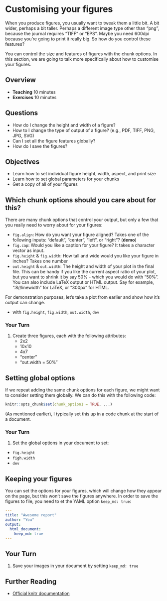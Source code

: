 # Customising your figures

When you produce figures, you usually want to tweak them a little bit. A bit wider, perhaps a bit taller. Perhaps a different image type other than "png", because the journal requires "TIFF" or "EPS". Maybe you need 600dpi because you're going to print it really big. So how do you control these features?

You can control the size and features of figures with the chunk options. In this section, we are going to talk more specifically about how to customise your figures.

## Overview

* **Teaching** 10 minutes
* **Exercises** 10 minutes

## Questions

* How do I change the height and width of a figure?
* How to I change the type of output of a figure? (e.g., PDF, TIFF, PNG, JPG, SVG)
* Can I set all the figure features globally?
* How do I save the figures?

## Objectives

* Learn how to set individual figure height, width, aspect, and print size
* Learn how to set global parameters for your chunks
* Get a copy of all of your figures

## Which chunk options should you care about for this?

There are many chunk options that control your output, but only a few that you really need to worry about for your figures:

- `fig.align`: How do you want your figure aligned? Takes one of the following inputs: "default", "center", "left", or "right"? (**demo**)
- `fig.cap`: Would you like a caption for your figure? It takes a character vector as input.
- `fig.height` & `fig.width`: How tall and wide would you like your figure in inches? Takes one number
- `out.height` & `out.width`: The height and width of your plot in the final file. This can be handy if you like the current aspect ratio of your plot, but you want to shrink it by say 50% - which you would do with "50%". You can also include LaTeX output or HTML output. Say for example, ".8//linewidth" for LaTeX, or "300px" for HTML.

For demonstration purposes, let's take a plot from earlier and show how it's output can change.

* with `fig.height`, `fig.width`, `out.width`, `dev`

### Your Turn {.exercise}

1. Create three figures, each with the following attributes:
    * 2x2
    * 10x10
    * 4x7
    * "center"
    * "out.width = 50%"

## Setting global options

If we repeat adding the same chunk options for each figure, we might want to consider setting them globally. We can do this with the following code:

```r
knitr::opts_chunk$set(chunk_option1 = TRUE, ...)
```

(As mentioned earlier), I typically set this up in a code chunk at the start of a document.

### Your Turn {.exercise}

1. Set the global options in your document to set:
  * `fig.height`
  * `figh.width`
  * `dev`

## Keeping your figures {.demo}

You can set the options for your figures, which will change how they appear on the page, but this won't save the figures anywhere. In order to save the figures to file, you need to et the YAML option `keep_md: true`:

```YAML
---
title: "Awesome report"
author: "You"
output:
  html_document:
    keep_md: true
---
```

## Your Turn {.exercise}

1. Save your images in your document by setting `keep_md: true`

## Further Reading

- [Official knitr documentation](https://yihui.name/knitr/options/#plots)
